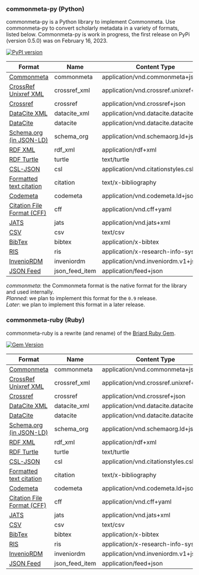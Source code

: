 ### commonmeta-py (Python)

commonmeta-py is a Python library to implement Commonmeta. Use commonmeta-py to convert scholarly metadata in a variety of formats, listed below. Commonmeta-py is work in progress, the first release on PyPi (version 0.5.0) was on February 16, 2023.

[![PyPI version](https://img.shields.io/pypi/v/commonmeta-py.svg)](https://pypi.org/project/commonmeta-py/)

| Format                                                                                           | Name          | Content Type                           | Read    | Write   |
| ------------------------------------------------------------------------------------------------ | ------------- | -------------------------------------- | ------- | ------- |
| [Commonmeta](https://commonmeta.org)                                                             | commonmeta    | application/vnd.commonmeta+json        | yes     | yes     |
| [CrossRef Unixref XML](https://www.crossref.org/schema/documentation/unixref1.1/unixref1.1.html) | crossref_xml  | application/vnd.crossref.unixref+xml   | yes     | yes |
| [Crossref](https://api.crossref.org)                                                             | crossref      | application/vnd.crossref+json          | yes     | no      |
| [DataCite XML](https://schema.datacite.org/)                                                     | datacite_xml  | application/vnd.datacite.datacite+xml  | planned | later   |
| [DataCite](https://api.datacite.org/)                                                            | datacite      | application/vnd.datacite.datacite+json | yes     | yes     |
| [Schema.org (in JSON-LD)](http://schema.org/)                                                    | schema_org    | application/vnd.schemaorg.ld+json      | yes     | yes     |
| [RDF XML](http://www.w3.org/TR/rdf-syntax-grammar/)                                              | rdf_xml       | application/rdf+xml                    | no      | later   |
| [RDF Turtle](http://www.w3.org/TeamSubmission/turtle/)                                           | turtle        | text/turtle                            | no      | later   |
| [CSL-JSON](https://citationstyles.org/)                                                          | csl           | application/vnd.citationstyles.csl+json | later  | yes     |
| [Formatted text citation](https://citationstyles.org/)                                           | citation      | text/x-bibliography                    | no      | yes     |
| [Codemeta](https://codemeta.github.io/)                                                          | codemeta      | application/vnd.codemeta.ld+json       | yes     | later   |
| [Citation File Format (CFF)](https://citation-file-format.github.io/)                            | cff           | application/vnd.cff+yaml               | yes     | later   |
| [JATS](https://jats.nlm.nih.gov/)                                                                | jats          | application/vnd.jats+xml               | later   | later   |
| [CSV](ttps://en.wikipedia.org/wiki/Comma-separated_values)                                       | csv           | text/csv                               | no      | later   |
| [BibTex](http://en.wikipedia.org/wiki/BibTeX)                                                    | bibtex        | application/x-bibtex                   | later   | yes     |
| [RIS](http://en.wikipedia.org/wiki/RIS_(file_format))                                            | ris           | application/x-research-info-systems    | later   | yes     |
| [InvenioRDM](https://inveniordm.docs.cern.ch/reference/metadata/)                                | inveniordm    | application/vnd.inveniordm.v1+json     | yes     | later   |
| [JSON Feed](https://www.jsonfeed.org/)                                                           | json_feed_item | application/feed+json                 | yes     | later   |

_commonmeta_: the Commonmeta format is the native format for the library and used internally.  
_Planned_: we plan to implement this format for the `0.9` release.  
_Later_: we plan to implement this format in a later release.

### commonmeta-ruby (Ruby)

commonmeta-ruby is a rewrite (and rename) of the [Briard Ruby Gem](https://github.com/front-matter/briard).

[![Gem Version](https://badge.fury.io/rb/commonmeta-ruby.svg)](https://badge.fury.io/rb/commonmeta-ruby)

| Format                                                                                           | Name          | Content Type                           | Read    | Write   |
| ------------------------------------------------------------------------------------------------ | ------------- | -------------------------------------- | ------- | ------- |
| [Commonmeta](https://commonmeta.org)                                                             | commonmeta    | application/vnd.commonmeta+json        | yes     | yes     |
| [CrossRef Unixref XML](https://www.crossref.org/schema/documentation/unixref1.1/unixref1.1.html) | crossref_xml  | application/vnd.crossref.unixref+xml   | yes     | yes     |
| [Crossref](https://api.crossref.org)                                                             | crossref      | application/vnd.crossref+json          | yes     | no      |
| [DataCite XML](https://schema.datacite.org/)                                                     | datacite_xml  | application/vnd.datacite.datacite+xml  | yes     | yes     |
| [DataCite](https://api.datacite.org/)                                                            | datacite      | application/vnd.datacite.datacite+json | yes     | yes     |
| [Schema.org (in JSON-LD)](http://schema.org/)                                                    | schema_org    | application/vnd.schemaorg.ld+json      | yes     | yes     |
| [RDF XML](http://www.w3.org/TR/rdf-syntax-grammar/)                                              | rdf_xml       | application/rdf+xml                    | no      | yes     |
| [RDF Turtle](http://www.w3.org/TeamSubmission/turtle/)                                           | turtle        | text/turtle                            | no      | yes     |
| [CSL-JSON](https://citationstyles.org/)                                                          | csl           | application/vnd.citationstyles.csl+json | yes    | yes     |
| [Formatted text citation](https://citationstyles.org/)                                           | citation      | text/x-bibliography                    | no      | yes     |
| [Codemeta](https://codemeta.github.io/)                                                          | codemeta      | application/vnd.codemeta.ld+json       | yes     | yes     |
| [Citation File Format (CFF)](https://citation-file-format.github.io/)                            | cff           | application/vnd.cff+yaml               | yes     | yes     |
| [JATS](https://jats.nlm.nih.gov/)                                                                | jats          | application/vnd.jats+xml               | no      | yes     |
| [CSV](ttps://en.wikipedia.org/wiki/Comma-separated_values)                                       | csv           | text/csv                               | no      | yes     |
| [BibTex](http://en.wikipedia.org/wiki/BibTeX)                                                    | bibtex        | application/x-bibtex                   | yes     | yes     |
| [RIS](http://en.wikipedia.org/wiki/RIS_(file_format))                                            | ris           | application/x-research-info-systems    | yes     | yes     |
| [InvenioRDM](https://inveniordm.docs.cern.ch/reference/metadata/)                                | inveniordm    | application/vnd.inveniordm.v1+json     | later   | later   |
| [JSON Feed](https://www.jsonfeed.org/)                                                           | json_feed_item | application/feed+json                 | yes     | later   |